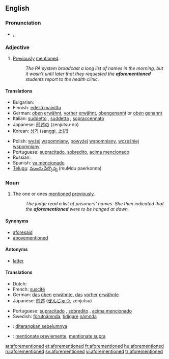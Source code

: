 ==English==

===Pronunciation===
* {{a|UK}} {{IPA|/əˌfoː(ɹ)ˈmɛn.ʃənd/}}, {{SAMPA|/@%fo:(r)"mEn.S@nd/}}

===Adjective===
{{en-adj|-}}

# [[previously|Previously]] [[mention]]ed.
#: ''The PA system broadcast a long list of names in the morning, but it wasn't until later that they requested the '''aforementioned''' students report to the health clinic.''

====Translations====
{{trans-top|previously mentioned}}
* Bulgarian: {{t|bg|гореспоменат|sc=Cyrl}}
* Finnish: [[edellä mainittu]]
* German: [[oben]] [[erwähnt]], [[vorher]] [[erwähnt]], [[obengenannt]] or [[oben]] [[genannt]]
* Italian: [[suddetto]]  {{m}}, [[suddetta]] {{f}}, [[sopraccennato]]
* Japanese: [[前述の]] (zenjutsu-no)
* Korean: [[상기]] (sanggi, [[上記]])
{{trans-mid}}
* Polish: [[wyżej]] [[wspomniany]], [[powyżej]] [[wspomniany]], [[wcześniej]] [[wspomniany]]
* Portuguese: [[supracitado]], [[sobredito]], [[acima mencionado]]
* Russian: {{t|ru|вышеупомянутый|sc=Cyrl|tr=vyšeupom'ánutyj}}
* Spanish: [[ya mencionado]]
* [[Telugu]]: [[ముందు పేర్కొన్న]] (muMdu paerkonna)
{{trans-bottom}}

===Noun===
{{en-noun|-}}

# {{uncountable}} The one or ones [[mention]]ed [[previously]].
#: ''The judge read a list of prisoners' names.  She then indicated that the '''aforementioned''' were to be hanged at dawn.''

====Synonyms====
* [[aforesaid]]
* [[abovementioned]]

====Antonyms====
* [[latter]]

====Translations====
{{trans-top|one or ones mentioned previously}}
* Dutch: {{t|nl|eerder vernoemde}}
* French: [[suscité]]
* German: [[das]] [[oben]] [[erwähnte]], [[das]] [[vorher]] [[erwähnte]]
* Japanese: [[前述]] ([[ぜんじゅつ]], zenjutsu)
{{trans-mid}}
* Portuguese: [[supracitado]] {{m}}, [[sobredito]] {{m}}, [[acima mencionado]] {{m}}
* Swedish: [[förutnämnda]], [[tidigare]] [[nämnda]]
{{trans-bottom}}

{{checktrans}}
* {{ttbc|Indonesian}}: [[diterangkan sebelumnya]]
* {{ttbc|Interlingua}}: [[mentionate previemente]], [[mentionate supra]]

[[ar:aforementioned]]
[[et:aforementioned]]
[[fr:aforementioned]]
[[hu:aforementioned]]
[[ru:aforementioned]]
[[sv:aforementioned]]
[[vi:aforementioned]]
[[tr:aforementioned]]